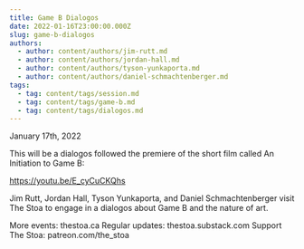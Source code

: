 ```yaml
---
title: Game B Dialogos
date: 2022-01-16T23:00:00.000Z
slug: game-b-dialogos
authors:
  - author: content/authors/jim-rutt.md
  - author: content/authors/jordan-hall.md
  - author: content/authors/tyson-yunkaporta.md
  - author: content/authors/daniel-schmachtenberger.md
tags:
  - tag: content/tags/session.md
  - tag: content/tags/game-b.md
  - tag: content/tags/dialogos.md
---
```


January 17th, 2022

This will be a dialogos followed the premiere of the short film called An Initiation to Game B: 

https://youtu.be/E_cyCuCKQhs

Jim Rutt, Jordan Hall, Tyson Yunkaporta, and Daniel Schmachtenberger visit The Stoa to engage in a dialogos about Game B and the nature of art.

More events: thestoa.ca
Regular updates: thestoa.substack.com
Support The Stoa: patreon.com/the_stoa
